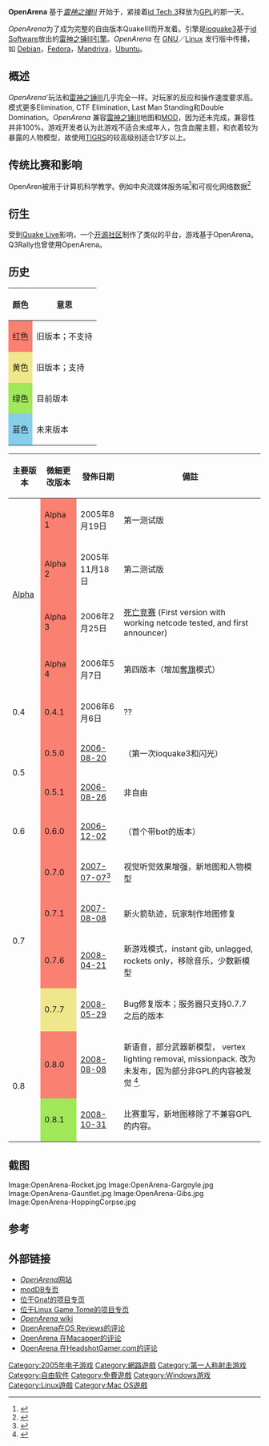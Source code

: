 {{roughtranslation|time=2017-06-03T12:51:43+00:00}}
{{NoteTA|G1=Games|G2=IT}}
{{Infobox VG
|title = OpenArena
| image = File:Openarena-logo.svg
|developer = OpenArena team
|publisher = 
|distributor = 
|engine = [[ioquake3|ioquake3]]
| genre = [[第一人称射击游戏|第一人称射击]]
|modes = [[单机游戏|单机游戏]]，[[联机游戏|联机游戏]]
|platforms = [[Linux|Linux]]，[[FreeBSD|FreeBSD]]，[[Mac_OS_X|Mac OS X]]，[[Solaris|Solaris]]，[[Microsoft_Windows|Microsoft Windows]]
}}
{{portal|电子游戏|Gamepad.svg}}
{{portal|自由软件|Free Software Portal Logo.svg}}

'''OpenArena''' 基于''[[雷神之锤III|雷神之锤III]]''  开始于{{release date and age|2005|8|15}}，紧接着[[雷神之锤III引擎|id Tech 3]]释放为[[GNU_General_Public_License|GPL]]的那一天。

''OpenArena''为了成为完整的自由版本QuakeIII而开发着。引擎是[[ioquake3|ioquake3]]基于[[id_Software|id Software]]放出的[[雷神之锤III引擎|雷神之锤III引擎]]。''OpenArena'' 在 [[GNU|GNU]]／[[Linux|Linux]] 发行版中传播，如 [[Debian|Debian]]，[[Fedora_(作業系統)|Fedora]]，[[Mandriva|Mandriva]]，[[Ubuntu|Ubuntu]]。

== 概述 ==

''OpenArena'''玩法和[[雷神之锤III|雷神之锤III]]几乎完全一样。对玩家的反应和操作速度要求高。模式更多Elimination, CTF Elimination, Last Man Standing和Double Domination。''OpenArena'' 兼容[[雷神之锤III|雷神之锤III]]地图和[[遊戲模組|MOD]]，因为还未完成，兼容性并非100%。游戏开发者认为此游戏不适合未成年人，包含血腥主题，和衣着较为暴露的人物模型，故使用[[TIGRS|TIGRS]]的较高级别适合17岁以上。

== 传统比赛和影响 ==
OpenAren被用于计算机科学教学。例如中央流媒体服务端<ref>{{cite journal | author = Peter Eisert and Philipp Fechteler | date = 2007 | title = Remote rendering of computer games. Proceedings of the International Conference on Signal Processing and Multimedia Applications (SIGMAP), Barcelona, Spain, July 2007. }}</ref>和可视化网络数据<ref>{{cite journal | author = Lucas Parry | date = 2007 | title = L3DGEWorld 2.1 Input & Output Specifications. CAIA Technical Report 070808A, August 2007. }}</ref>

== 衍生 ==

受到[[Quake_Live|Quake Live]]影响，一个[https://archive.is/20090708083034/http://arenalive.zexos.org/ 开源社区]制作了类似的平台，游戏基于OpenArena。Q3Rally也曾使用OpenArena。

== 历史 ==
{| class="wikitable"
|-
! 颜色
! 意思
|-
| style="background-color:#fa8072;" | 红色
| 旧版本；不支持
|-
| style="background-color:#f0e68c;" | 黄色
| 旧版本；支持
|-
| style="background-color:#A0E75A;" | 绿色
| 目前版本
|-
| style="background-color:#87CEEB;" | 蓝色
| 未来版本
|}

{| class="wikitable"
! 主要版本 !! 微細更改版本 !! 發佈日期 !! 備註
|----
! rowspan="4" | [[Software_release_life_cycle#Alpha|Alpha]]
| style="background-color:#fa8072;" |Alpha 1
|2005年8月19日
|第一测试版
|----
| style="background-color:#fa8072;" |Alpha 2
|2005年11月18日
|第二测试版
|----
| style="background-color:#fa8072;" |Alpha 3
|2006年2月25日
|[[死亡竞赛|死亡竞赛]] (First version with working netcode tested, and first announcer)
|----
| style="background-color:#fa8072;" |Alpha 4
|2006年5月7日
|第四版本（增加[[奪旗|奪旗]]模式）
|----
! 0.4
| style="background-color:#fa8072;" |0.4.1
|2006年6月6日
|??
|----
! rowspan="2" | 0.5
| style="background-color:#fa8072;" |0.5.0
|[[2006-08-20|2006-08-20]]
|（第一次ioquake3和闪光）
|----
| style="background-color:#fa8072;" |0.5.1
|[[2006-08-26|2006-08-26]]
|非自由
|----
! 0.6
| style="background-color:#fa8072;" |0.6.0
|[[2006-12-02|2006-12-02]]
|（首个带bot的版本）
|----
! rowspan="4" | 0.7
| style="background-color:#fa8072;" |0.7.0
|[[2007-07-07|2007-07-07]]<ref>{{Cite web |url=http://www.moddb.com/games/5727/openarena |title=OpenArena PC, Linux, Mac game - Mod DB<!-- Bot generated title --> |accessdate=2008-11-05 |archive-date=2008-07-24 |archive-url=https://web.archive.org/web/20080724012757/http://www.moddb.com/games/5727/openarena |dead-url=no }}</ref>
| 视觉听觉效果增强，新地图和人物模型
|----
| style="background-color:#fa8072;" |0.7.1
|[[2007-08-08|2007-08-08]]
|新火箭轨迹，玩家制作地图修复
|----
| style="background-color:#fa8072;" |0.7.6
|[[2008-04-21|2008-04-21]]
|新游戏模式，instant gib, unlagged, rockets only，移除音乐，少数新模型
|----
| style="background-color:#f0e68c;" |0.7.7
|[[2008-05-29|2008-05-29]]
|Bug修复版本；服务器只支持0.7.7 之后的版本
|----
! rowspan="2" | 0.8
| style="background-color:#fa8072;" |0.8.0
|[[2008-08-08|2008-08-08]]
|新语音，部分武器新模型， vertex lighting removal, missionpack. 改为未发布，因为部分非GPL的内容被发觉 <ref>{{Cite web |url=http://openarena.ws/news.html |title=存档副本 |accessdate=2008-11-05 |archive-date=2008-11-04 |archive-url=https://web.archive.org/web/20081104113703/http://openarena.ws/news.html |dead-url=no }}</ref>.
|----
| style="background-color:#A0E75A;" |0.8.1
|[[2008-10-31|2008-10-31]]
|比赛重写，新地图移除了不兼容GPL的内容。
|}

== 截图 ==
<gallery perrow="3">
Image:OpenArena-Rocket.jpg
Image:OpenArena-Gargoyle.jpg
Image:OpenArena-Gauntlet.jpg
Image:OpenArena-Gibs.jpg
Image:OpenArena-HoppingCorpse.jpg
</gallery>

== 参考 ==
{{Reflist}}

==外部链接==
* [http://openarena.ws ''OpenArena''网站]{{Wayback|url=http://openarena.ws/ |date=20081104033301 }}
* [http://mods.moddb.com/5727/OpenArena/ modDB专页]{{Wayback|url=http://mods.moddb.com/5727/OpenArena/ |date=20081011061222 }}
* [https://archive.is/20121209120949/https://gna.org/projects/openarena 位于Gna!的项目专页]
* [https://web.archive.org/web/20081010175736/http://happypenguin.org/show?OpenArena 位于Linux Game Tome的项目专页]
* [http://openarena.wikia.com/wiki/ ''OpenArena'' wiki]{{Wayback|url=http://openarena.wikia.com/wiki/ |date=20191019014241 }}
* [http://www.osreviews.net/reviews/games/openarena OpenArena在OS Reviews的评论]{{Wayback|url=http://www.osreviews.net/reviews/games/openarena |date=20081006085705 }}
* [http://macapper.com/2007/11/05/openarena-pure-fragilicious-fun-for-mac/ OpenArena 在Macapper的评论]{{Wayback|url=http://macapper.com/2007/11/05/openarena-pure-fragilicious-fun-for-mac/ |date=20081030053907 }}
* [https://web.archive.org/web/20090913154727/http://www.headshotgamer.com/review.aspx?id=68 OpenArena 在HeadshotGamer.com的评论]

[[Category:2005年电子游戏|Category:2005年电子游戏]]
[[Category:網路遊戲|Category:網路遊戲]]
[[Category:第一人称射击游戏|Category:第一人称射击游戏]]
[[Category:自由软件|Category:自由软件]]
[[Category:免費遊戲|Category:免費遊戲]]
[[Category:Windows游戏|Category:Windows游戏]]
[[Category:Linux遊戲|Category:Linux遊戲]]
[[Category:Mac_OS遊戲|Category:Mac OS遊戲]]